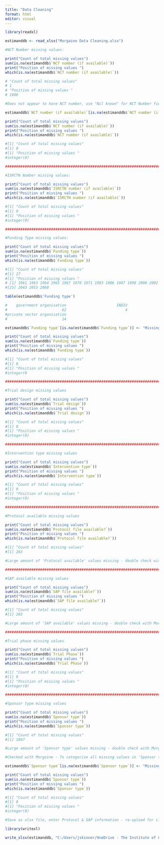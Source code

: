 ```yaml
---
title: "Data Cleaning"
format: html
editor: visual
---
```


```r
library(readxl)

estimanddb <- read_xlsx("Morgaine Data Cleaning.xlsx")
```

```r

#NCT Number missing values:

print("Count of total missing values")
sum(is.na(estimanddb$`NCT number (if available)`))
print("Position of missing values ")
which(is.na(estimanddb$`NCT number (if available)`))

# "Count of total missing values"
# 1
# "Position of missing values "
# 1986

#Does not appear to have NCT number, use "Nil known" for NCT Number field in row 1986.

estimanddb$`NCT number (if available)`[is.na(estimanddb$`NCT number (if available)`)] <- "Nil known"

print("Count of total missing values")
sum(is.na(estimanddb$`NCT number (if available)`))
print("Position of missing values ")
which(is.na(estimanddb$`NCT number (if available)`))

#[1] "Count of total missing values"
#[1] 0
#[1] "Position of missing values "
#integer(0)

##################################################################################################################################

#ISRCTN Number missing values:

print("Count of total missing values")
sum(is.na(estimanddb$`ISRCTN number (if available)`))
print("Position of missing values ")
which(is.na(estimanddb$`ISRCTN number (if available)`))

#[1] "Count of total missing values"
#[1] 0
#[1] "Position of missing values "
#integer(0)

##################################################################################################################################

#Funding Type missing values:

print("Count of total missing values")
sum(is.na(estimanddb$`Funding type`))
print("Position of missing values ")
which(is.na(estimanddb$`Funding type`))

#[1] "Count of total missing values"
#[1] 27
#[1] "Position of missing values "
# [1] 1961 1963 1964 1965 1967 1970 1971 1983 1986 1987 1990 2000 2002 2006 2007 2009 2012 2014 2016 2018 2028 2034 2035 2041
#[25] 2043 2053 2060

table(estimanddb$'Funding type')

#    government organisation                       INDIV                    Industry                Not industry 
#                         62                           4                        1133                         825 
#private sector organisation 
#                         14 

estimanddb$`Funding type`[is.na(estimanddb$`Funding type`)] <- "Missing"

print("Count of total missing values")
sum(is.na(estimanddb$`Funding type`))
print("Position of missing values ")
which(is.na(estimanddb$`Funding type`))

#[1] "Count of total missing values"
#[1] 0
#[1] "Position of missing values "
#integer(0

##################################################################################################################################

#Trial design missing values

print("Count of total missing values")
sum(is.na(estimanddb$`Trial design`))
print("Position of missing values ")
which(is.na(estimanddb$`Trial design`))

#[1] "Count of total missing values"
#[1] 0
#[1] "Position of missing values "
#integer(0)

##################################################################################################################################

#Intervention type missing values

print("Count of total missing values")
sum(is.na(estimanddb$`Intervention type`))
print("Position of missing values ")
which(is.na(estimanddb$`Intervention type`))

#[1] "Count of total missing values"
#[1] 0
#[1] "Position of missing values "
#integer(0)

##################################################################################################################################

#Protocol available missing values

print("Count of total missing values")
sum(is.na(estimanddb$`Protocol file available?`))
print("Position of missing values ")
which(is.na(estimanddb$`Protocol file available?`))

#[1] "Count of total missing values"
#[1] 263

#Large amount of 'Protocol available' values missing - double check with Morgaine how she would like me to proceed? May potentially need individual checking and entering.

##################################################################################################################################

#SAP available missing values

print("Count of total missing values")
sum(is.na(estimanddb$`SAP file available?`))
print("Position of missing values ")
which(is.na(estimanddb$`SAP file available?`))

#[1] "Count of total missing values"
#[1] 265

#Large amount of 'SAP available' values missing - double check with Morgaine how she would like me to proceed? May potentially need individual checking and entering.

##################################################################################################################################

#Trial phase missing values

print("Count of total missing values")
sum(is.na(estimanddb$`Trial Phase`))
print("Position of missing values ")
which(is.na(estimanddb$`Trial Phase`))

#[1] "Count of total missing values"
#[1] 0
#[1] "Position of missing values "
#integer(0)

##################################################################################################################################

#Sponsor type missing values

print("Count of total missing values")
sum(is.na(estimanddb$`Sponsor type`))
print("Position of missing values ")
which(is.na(estimanddb$`Sponsor type`))

#[1] "Count of total missing values"
#[1] 1897

#Large amount of 'Sponsor type' values missing - double check with Morgaine how she would like me to proceed? May potentially need individual checking and entering.

#Checked with Morgaine - To categorise all missing values in 'Sponsor type' as "Missing" due to data not available from CTGOV registry.

estimanddb$`Sponsor type`[is.na(estimanddb$`Sponsor type`)] <- "Missing"

print("Count of total missing values")
sum(is.na(estimanddb$`Sponsor type`))
print("Position of missing values ")
which(is.na(estimanddb$`Sponsor type`))

#[1] "Count of total missing values"
#[1] 0
#[1] "Position of missing values "
#integer(0)

#Save as xlsx file, enter Protocol & SAP information - re-upload for cleaning/encoding.

library(writexl)

write_xlsx(estimanddb, "C:/Users/jskinner/OneDrive - The Institute of Cancer Research/Desktop/Morgaine/GitHub/Data Cleaning/Morgaine-Survey-Analysis/Estimand_Sheet1.xlsx")
```

